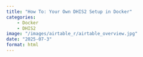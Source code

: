 ```yaml
---
title: "How To: Your Own DHIS2 Setup in Docker"
categories: 
    - Docker
    - DHIS2
image: "/images/airtable_r/airtable_overview.jpg"
date: "2025-07-3"
format: html
---
```

